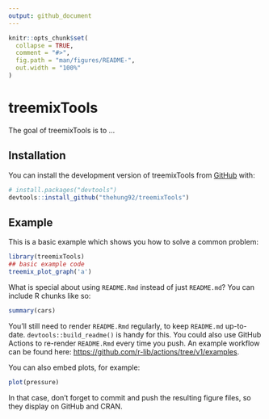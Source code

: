 ```yaml
---
output: github_document
---
```


<!-- README.md is generated from README.Rmd. Please edit that file -->

```r
knitr::opts_chunk$set(
  collapse = TRUE,
  comment = "#>",
  fig.path = "man/figures/README-",
  out.width = "100%"
)
```

# treemixTools

<!-- badges: start -->
<!-- badges: end -->

The goal of treemixTools is to ...

## Installation

You can install the development version of treemixTools from [GitHub](https://github.com/) with:

``` r
# install.packages("devtools")
devtools::install_github("thehung92/treemixTools")
```

## Example

This is a basic example which shows you how to solve a common problem:

```r
library(treemixTools)
## basic example code
treemix_plot_graph('a')
```

What is special about using `README.Rmd` instead of just `README.md`? You can include R chunks like so:

```r
summary(cars)
```

You'll still need to render `README.Rmd` regularly, to keep `README.md` up-to-date. `devtools::build_readme()` is handy for this. You could also use GitHub Actions to re-render `README.Rmd` every time you push. An example workflow can be found here: <https://github.com/r-lib/actions/tree/v1/examples>.

You can also embed plots, for example:

```r
plot(pressure)
```

In that case, don't forget to commit and push the resulting figure files, so they display on GitHub and CRAN.
